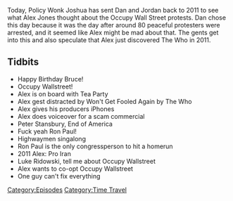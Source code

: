 {{DEFAULTSORT:
    #_EPISODE_0255:September 25, 2011
}}{{Episode
    | title           = September 25, 2011
    | caption         = Listen to this episode on [https://knowledgefight.libsyn.com/knowledge-fight-september-25-2011 Libsyn] [https://open.spotify.com/episode/2LtKDbWWTTmrsWqDLmy5zz Spotify], Read the [[Transcript/255: September 25, 2011|Unofficial Transcript]]
    | episodeNumber   = 255
    | length          = 01:23:58
    | airDate         = January 23, 2019
    | coverageDate    = September 25, 2011
    | episodeType     = [[:Category:Time Travel|Time Travel]]
    | appearance      = [[The Who]], [[Peter Stansbury]], [[Ron Paul]], [[Luke Rudkowski]]
    | previousEpisode = [[254: April 9-10, 2009]]
    | nextEpisode     = [[256: January 17-23, 2019]]
}}

{{Stub}}

Today, Policy Wonk Joshua has sent Dan and Jordan back to 2011 to see what Alex Jones thought about the Occupy Wall Street protests. Dan chose this day because it was the day after around 80 peaceful protesters were arrested, and it seemed like Alex might be mad about that. The gents get into this and also speculate that Alex just discovered The Who in 2011.

==Tidbits==

*Happy Birthday Bruce!
*Occupy Wallstreet!
*Alex is on board with Tea Party
*Alex gest distracted by Won't Get Fooled Again by The Who
*Alex gives his producers iPhones
*Alex does voiceover for a scam commercial
*Peter Stansbury, End of America
*Fuck yeah Ron Paul!
*Highwaymen singalong
*Ron Paul is the only congressperson to hit a homerun
*2011 Alex: Pro Iran
*Luke Ridowski, tell me about Occupy Wallstreet
*Alex wants to co-opt Occupy Wallstreet
*One guy can't fix everything

[[Category:Episodes]]
[[Category:Time Travel]]

